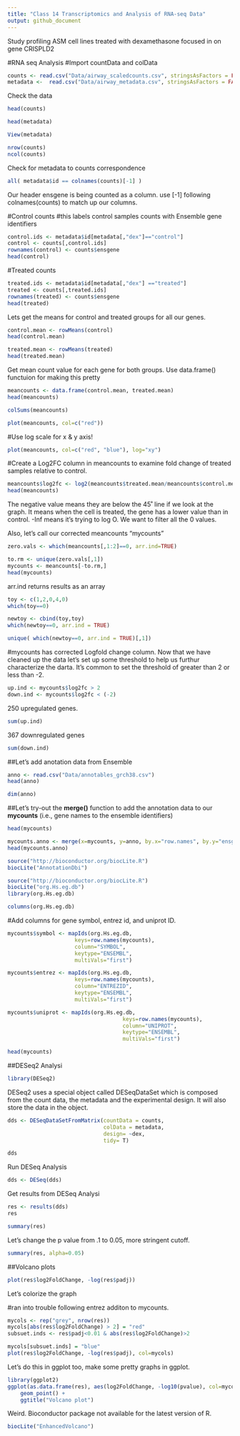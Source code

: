 ```yaml
---
title: "Class 14 Transcriptomics and Analysis of RNA-seq Data"
output: github_document
---
```


Study profiling ASM cell lines treated with dexamethasone focused in on gene CRISPLD2

#RNA seq Analysis
#Import countData and colData

```r
counts <- read.csv("Data/airway_scaledcounts.csv", stringsAsFactors = FALSE)
metadata <-  read.csv("Data/airway_metadata.csv", stringsAsFactors = FALSE)

```

Check the data
```r
head(counts)
```

```r
head(metadata)
```

```r
View(metadata)

```

```r
nrow(counts)
ncol(counts)

```

Check for metadata to counts correspondence
```r
all( metadata$id == colnames(counts)[-1] )
```
Our header ensgene is being counted as a column. use [-1] following colnames(counts) to match up our columns.


#Control counts
#this labels control samples counts with Ensemble gene identifiers
```r
control.ids <- metadata$id[metadata[,"dex"]=="control"]
control <- counts[,control.ids]
rownames(control) <- counts$ensgene
head(control)
```

#Treated counts
```r
treated.ids <- metadata$id[metadata[,"dex"] =="treated"]
treated <- counts[,treated.ids]
rownames(treated) <- counts$ensgene
head(treated)


```
Lets get the means for control and treated groups for all our genes.
```r
control.mean <- rowMeans(control)
head(control.mean)
```


```r
treated.mean <- rowMeans(treated)
head(treated.mean)
```


Get mean count value for each gene for both groups. Use data.frame() functuion for making this pretty

```r
meancounts <- data.frame(control.mean, treated.mean)
head(meancounts)
```


```r
colSums(meancounts)
```

```r
plot(meancounts, col=c("red"))
```

#Use log scale for x & y axis!
```r
plot(meancounts, col=c("red", "blue"), log="xy")
```
#Create a Log2FC column in meancounts to examine fold change of treated samples relative to control.

```r
meancounts$log2fc <- log2(meancounts$treated.mean/meancounts$control.mean)
head(meancounts)

```




The negative value means they are below the 45˚ line if we look at the graph. It means when the cell is treated, the gene has a lower value than in control. -Inf means it's trying to log O. We want to filter all the 0 values.

Also, let's call our corrected meancounts "mycounts"
```r
zero.vals <- which(meancounts[,1:2]==0, arr.ind=TRUE)

to.rm <- unique(zero.vals[,1])
mycounts <- meancounts[-to.rm,]
head(mycounts)
```
arr.ind returns results as an array
```r
toy <- c(1,2,0,4,0)
which(toy==0)

newtoy <- cbind(toy,toy)
which(newtoy==0, arr.ind = TRUE)

unique( which(newtoy==0, arr.ind = TRUE)[,1])
```

#mycounts has corrected Logfold change column.
Now that we have cleaned up the data let's set up some threshold to help us furthur characterize the darta. It's common to set the threshold of greater than 2 or less than -2.
```r
up.ind <- mycounts$log2fc > 2
down.ind <- mycounts$log2fc < (-2)
```

250 upregulated genes.
```r
sum(up.ind)
```
367 downregulated genes
```r
sum(down.ind)
```

##Let's add anotation data from Ensemble

```r
anno <- read.csv("Data/annotables_grch38.csv")
head(anno)
```

```r
dim(anno)
```

##Let's try-out the **merge()** function to add the annotation data to our **mycounts** (i.e., gene names to the ensemble identifiers)
```r
head(mycounts)
```

```r
mycounts.anno <- merge(x=mycounts, y=anno, by.x="row.names", by.y="ensgene")
head(mycounts.anno)
```

```r
source("http://bioconductor.org/biocLite.R")
biocLite("AnnotationDbi")
```

```r
source("http://bioconductor.org/biocLite.R")
biocLite("org.Hs.eg.db")
library(org.Hs.eg.db)
```

```r
columns(org.Hs.eg.db)

```

#Add columns for gene symbol, entrez id, and uniprot ID.
```r
mycounts$symbol <- mapIds(org.Hs.eg.db,
                     keys=row.names(mycounts),
                     column="SYMBOL",
                     keytype="ENSEMBL",
                     multiVals="first")
```
```r
mycounts$entrez <- mapIds(org.Hs.eg.db,
                     keys=row.names(mycounts),
                     column="ENTREZID",
                     keytype="ENSEMBL",
                     multiVals="first")

```

```r
mycounts$uniprot <- mapIds(org.Hs.eg.db,
                                    keys=row.names(mycounts),
                                    column="UNIPROT",
                                    keytype="ENSEMBL",
                                    multiVals="first")
```

```r
head(mycounts)
```

##DESeq2 Analysi
```r
library(DESeq2)
```
DESeq2 uses a special object called DESeqDataSet which is composed from the count data, the metadata and the experimental design. It will also store the data in the object.

```r
dds <- DESeqDataSetFromMatrix(countData = counts,
                              colData = metadata,
                              design= ~dex,
                              tidy= T)
```

```r
dds
```

Run DESeq Analysis
```r
dds <- DESeq(dds)
```


Get results from DESeq Analysi

```r
res <- results(dds)
res
```


```r
summary(res)
```
Let's change the p value from .1 to 0.05, more stringent cutoff.
```r
summary(res, alpha=0.05)
```

##Volcano plots
```r
plot(res$log2FoldChange, -log(res$padj))
```

Let's colorize the graph

#ran into trouble following entrez additon to mycounts. 
```r
mycols <- rep("grey", nrow(res))
mycols[abs(res$log2FoldChange) > 2] = "red"
subsuet.inds <- res$padj<0.01 & abs(res$log2FoldChange)>2

mycols[subsuet.inds] = "blue"
plot(res$log2FoldChange, -log(res$padj), col=mycols)
```

Let's do this in ggplot too, make some pretty graphs in ggplot.

```r
library(ggplot2)
ggplot(as.data.frame(res), aes(log2FoldChange, -log10(pvalue), col=mycols)) + 
    geom_point() + 
    ggtitle("Volcano plot")
```

Weird. Bioconductor package not available for the latest version of R.
```r
biocLite("EnhancedVolcano")

```
